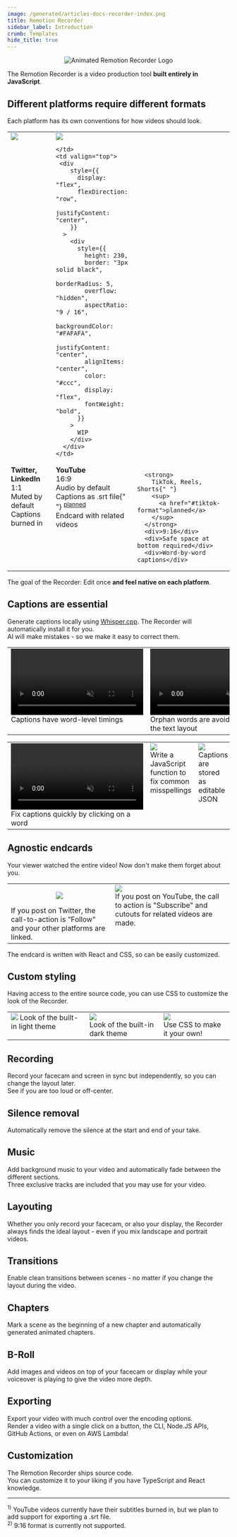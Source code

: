 ```yaml
---
image: /generated/articles-docs-recorder-index.png
title: Remotion Recorder
sidebar_label: Introduction
crumb: Templates
hide_title: true
---
```


<p align="center">
  <picture>
    <source
      media="(prefers-color-scheme: dark)"
      srcset="/recorder/recorder-logo-dark.gif"
    />
    <img
      alt="Animated Remotion Recorder Logo"
      src="/recorder/recorder-logo-light.gif"
    />
  </picture>
</p>

The Remotion Recorder is a video production tool <strong>built entirely in JavaScript</strong>.

## Different platforms require different formats

Each platform has its own conventions for how videos should look.

<div style={{overflowX: 'auto', WebkitOverflowScrolling: 'touch', }}>
<table style={{  tableLayout: "fixed", width: 950 }}>
  <tr>
    <td valign="top">
      <img
        style={{ height: 230,  border: "3px solid black", borderRadius: 5, aspectRatio: '1 / 1' }}
        src="/recorder/vps-square.png"
      />
    </td>
    <td valign="top">
      <img
        style={{
          height: 230,
          border: "3px solid black",
          borderRadius: 5,
          overflow: "hidden",
        }}
        src="/recorder/vps-landscape.png"
      />
  
    </td>
    <td valign="top">
     <div
        style={{
          display: "flex",
          flexDirection: "row",
          justifyContent: "center",
        }}
      >
        <div
          style={{
            height: 230,
            border: "3px solid black",
            borderRadius: 5,
            overflow: "hidden",
            aspectRatio: "9 / 16",
            backgroundColor: "#FAFAFA",
            justifyContent: "center",
            alignItems: "center",
            color: "#ccc",
            display: "flex",
            fontWeight: "bold",
          }}
        >
          WIP
        </div>
      </div>
    </td>

  </tr>
  <tr>
  <td valign="top">      
     <strong>Twitter, LinkedIn</strong>
      <div>1:1</div>
      <div>Muted by default</div>
      <div>Captions burned in</div>
  </td>
  <td valign="top">   
   <strong>YouTube</strong>
      <div>16:9</div>
      <div>Audio by default</div>
      <div>
        Captions as .srt file{" "}
        <sup>
          <a href="#youtube-captions">planned</a>
        </sup>
      </div>
      <div>Endcard with related videos</div>
      </td>
  <td valign="top">
   
      <strong>
        TikTok, Reels, Shorts{" "}
        <sup>
          <a href="#tiktok-format">planned</a>
        </sup>
      </strong>
      <div>9:16</div>
      <div>Safe space at bottom required</div>
      <div>Word-by-word captions</div>
  </td>
  </tr>
</table>
</div>

The goal of the Recorder: Edit once <strong>and feel native on each platform</strong>.

## Captions are essential

Generate captions locally using [Whisper.cpp](https://github.com/ggerganov/whisper.cpp). The Recorder will automatically install it for you.  
AI will make mistakes - so we make it easy to correct them.

<div style={{overflowX: 'auto', WebkitOverflowScrolling: 'touch', }}>
<table style={{  tableLayout: "fixed", width: 950, marginBottom: 0 }}>  <tr>
    <td valign="top" style={{width: 950/ 3}}>
      <video src="/recorder/wordlevel.webm" autoPlay muted playsInline loop></video>
      Captions have word-level timings
      </td>
    <td valign="top" style={{width: 950/ 3}}>
      <video src="/recorder/noorphans.webm" autoPlay muted playsInline loop></video>
     Orphan words are avoided by balancing the text layout
    </td>
    <td valign="top" style={{width: 950/ 3}}>
      <video src="/recorder/monospace.webm" autoPlay muted playsInline loop></video>
      Use `backticks` to highlight technical terms
    </td>

  </tr>
</table>
<table style={{ tableLayout: "fixed", width: 950,}}>
  <tr style={{borderTop: 0}}>
    <td valign="top" style={{width: 950/ 3}}>
      <video style={{height: 300}} src="/recorder/subseditor.webm" autoPlay muted playsInline loop></video>
      Fix captions quickly by clicking on a word
    </td>
    <td valign="top" style={{width: 950/ 3}}>
      <img style={{ borderRadius: 5}} src="/recorder/autocorrect.png" autoPlay muted playsInline loop></img><br/>
      Write a JavaScript function to fix common misspellings
    </td>
    <td valign="top" style={{width: 950/ 3}}>
      <img style={{width: '100%', borderRadius: 5}} src="/recorder/asjson.png" autoPlay muted playsInline loop></img><br/>
      Captions are stored as editable JSON
    </td>
  </tr>
</table>
</div>

## Agnostic endcards

Your viewer watched the entire video! Now don't make them forget about you.

<table style={{ width: 950, tableLayout: "fixed" }}>
  <tr>
    <td valign="top" style={{ width: 950 / 2 }}>
      <p align="center" style={{ marginTop: 0, marginBottom: 0 }}>
        <img
          style={{ borderRadius: 5, height: 250 }}
          src="/recorder/endcard-square.png"
          autoPlay
          muted
          playsInline
          loop
        ></img>
      </p>
      If you post on Twitter, the call-to-action is "Follow" and your other platforms
      are linked.
    </td>
    <td valign="top" style={{ width: 950 / 2 }}>
      <img
        style={{ width: 950 / 2, borderRadius: 5 }}
        src="/recorder/endcard-youtube.png"
        autoPlay
        muted
        playsInline
        loop
      ></img>
      <br />
      If you post on YouTube, the call to action is "Subscribe" and cutouts for related
      videos are made.
    </td>
  </tr>
</table>

The endcard is written with React and CSS, so can be easily customized.

## Custom styling

Having access to the entire source code, you can use CSS to customize the look of the Recorder.

<table style={{ tableLayout: "fixed", width: 950 }}>
  <tr style={{ borderTop: 0 }}>
    <td valign="top" style={{ width: 950 / 3 }}>
      <img style={{ borderRadius: 5 }} src="/recorder/theme-light.png"></img>
      Look of the built-in light theme
    </td>
    <td valign="top" style={{ width: 950 / 3 }}>
      <img style={{ borderRadius: 5 }} src="/recorder/theme-dark.png"></img>
      <br />
      Look of the built-in dark theme
    </td>
    <td valign="top" style={{ width: 950 / 3 }}>
      <img style={{ borderRadius: 5 }} src="/recorder/theme-fancy.png"></img>
      <br />
      Use CSS to make it your own!
    </td>
  </tr>
</table>

## Recording

Record your facecam and screen in sync but independently, so you can change the layout later.  
See if you are too loud or off-center.

## Silence removal

Automatically remove the silence at the start and end of your take.

## Music

Add background music to your video and automatically fade between the different sections.  
Three exclusive tracks are included that you may use for your video.

## Layouting

Whether you only record your facecam, or also your display, the Recorder always finds the ideal layout - even if you mix landscape and portrait videos.

## Transitions

Enable clean transitions between scenes - no matter if you change the layout during the video.

## Chapters

Mark a scene as the beginning of a new chapter and automatically generated animated chapters.

## B-Roll

Add images and videos on top of your facecam or display while your voiceover is playing to give the video more depth.

## Exporting

Export your video with much control over the encoding options.  
Render a video with a single click on a button, the CLI, Node.JS APIs, GitHub Actions, or even on AWS Lambda!

## Customization

The Remotion Recorder ships source code.  
You can customize it to your liking if you have TypeScript and React knowledge.

---

<sup id="youtube-captions">1)</sup> YouTube videos currently have their subtitles
burned in, but we plan to add support for exporting a .srt file.
<br />
<sup id="tiktok-format">2)</sup> 9:16 format is currently not supported.
